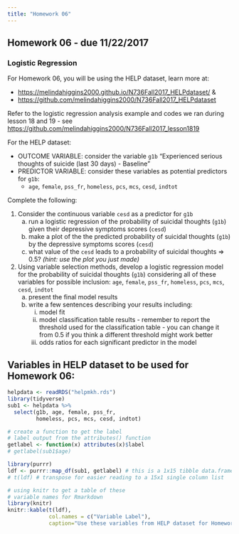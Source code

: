 ```yaml
---
title: "Homework 06"
---
```


## Homework 06 - due 11/22/2017

### Logistic Regression

For Homework 06, you will be using the HELP dataset, learn more at:

* [https://melindahiggins2000.github.io/N736Fall2017_HELPdataset/](https://melindahiggins2000.github.io/N736Fall2017_HELPdataset/) &
* [https://github.com/melindahiggins2000/N736Fall2017_HELPdataset](https://github.com/melindahiggins2000/N736Fall2017_HELPdataset)

Refer to the logistic regression analysis example and codes we ran during lesson 18 and 19 - see [https://github.com/melindahiggins2000/N736Fall2017_lesson1819](https://github.com/melindahiggins2000/N736Fall2017_lesson1819)

For the HELP dataset:

* OUTCOME VARIABLE: consider the variable `g1b` "Experienced serious thoughts of suicide (last 30 days) - Baseline"
* PREDICTOR VARIABLE: consider these variables as potential predictors for `g1b`:
    - `age`, `female`, `pss_fr`, `homeless`, `pcs`, `mcs`, `cesd`, `indtot`

Complete the following:

1. Consider the continuous variable `cesd` as a predictor for `g1b`
    a. run a logistic regression of the probability of suicidal thoughts (`g1b`) given their depressive symptoms scores (`cesd`)
    b. make a plot of the the predicted probability of suicidal thoughts (`g1b`) by the depressive symptoms scores (`cesd`)
    c. what value of the `cesd` leads to a probability of suicidal thoughts => 0.5? _(hint: use the plot you just made)_
    
2. Using variable selection methods, develop a logistic regression model for the probability of suicidal thoughts (`g1b`) considering all of these variables for possible inclusion: `age`, `female`, `pss_fr`, `homeless`, `pcs`, `mcs`, `cesd`, `indtot`
    a. present the final model results
    b. write a few sentences describing your results including:
        i. model fit
        ii. model classification table results - remember to report the threshold used for the classification table - you can change it from 0.5 if you think a different threshold might work better
        iii. odds ratios for each significant predictor in the model

## Variables in HELP dataset to be used for Homework 06:

```r
helpdata <- readRDS("helpmkh.rds")
library(tidyverse)
sub1 <- helpdata %>%
  select(g1b, age, female, pss_fr,
         homeless, pcs, mcs, cesd, indtot)

# create a function to get the label
# label output from the attributes() function
getlabel <- function(x) attributes(x)$label
# getlabel(sub1$age)

library(purrr)
ldf <- purrr::map_df(sub1, getlabel) # this is a 1x15 tibble data.frame
# t(ldf) # transpose for easier reading to a 15x1 single column list

# using knitr to get a table of these
# variable names for Rmarkdown
library(knitr)
knitr::kable(t(ldf),
             col.names = c("Variable Label"),
             caption="Use these variables from HELP dataset for Homework 06")

```

